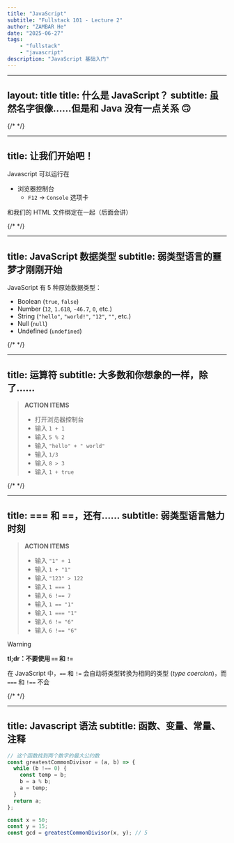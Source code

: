 ```yaml
---
title: "JavaScript"
subtitle: "Fullstack 101 - Lecture 2"
author: "ZAMBAR He"
date: "2025-06-27"
tags: 
    - "fullstack"
    - "javascript"
description: "JavaScript 基础入门"
---
```


---
layout: title
title: 什么是 JavaScript？
subtitle: 虽然名字很像……但是和 Java 没有一点关系 🙃
---

{/*  */}

---
title: 让我们开始吧！
---

Javascript 可以运行在

- 浏览器控制台
  - `F12` -> `Console` 选项卡

和我们的 HTML 文件绑定在一起（后面会讲）

{/*  */}

---
title: JavaScript 数据类型
subtitle: 弱类型语言的噩梦才刚刚开始
---

JavaScript 有 5 种原始数据类型：
- Boolean (`true`, `false`)
- Number (`12`, `1.618`, `-46.7`, `0`, etc.)
- String (`"hello"`, `"world!"`, `"12"`, `""`, etc.)
- Null (`null`)
- Undefined (`undefined`)

{/*  */}

---
title: 运算符
subtitle: 大多数和你想象的一样，除了……
---

> **ACTION ITEMS**
>
> - 打开浏览器控制台
> - 输入 `1 + 1`
> - 输入 `5 % 2`
> - 输入 `"hello" + " world"`
> - 输入 `1/3`
> - 输入 `8 > 3`
> - 输入 `1 + true`

{/*  */}

---
title: === 和 ==，还有……
subtitle: 弱类型语言魅力时刻
---

> **ACTION ITEMS**
>
> - 输入 `"1" + 1`
> - 输入 `1 + "1"`
> - 输入 `"123" > 122`
> - 输入 `1 === 1`
> - 输入 `6 !== 7`
> - 输入 `1 == "1"`
> - 输入 `1 === "1"`
> - 输入 `6 != "6"`
> - 输入 `6 !== "6"`

> [!Warning]
>
> **tl;dr：不要使用 `==` 和 `!=`**
>
> 在 JavaScript 中，`==` 和 `!=` 会自动将类型转换为相同的类型 (_type coercion_)，而 `===` 和 `!==` 不会

{/*  */}

---
title: Javascript 语法
subtitle: 函数、变量、常量、注释
---

```javascript
// 这个函数找到两个数字的最大公约数
const greatestCommonDivisor = (a, b) => {
  while (b !== 0) {
    const temp = b;
    b = a % b;
    a = temp;
  }
  return a;
};

const x = 50;
const y = 15;
const gcd = greatestCommonDivisor(x, y); // 5
```